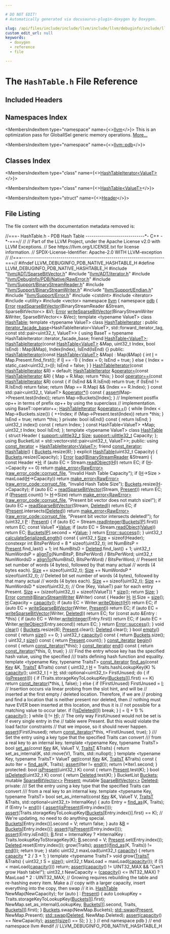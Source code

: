 ```yaml
---

# DO NOT EDIT!
# Automatically generated via docusaurus-plugin-doxygen by Doxygen.

slug: /api/files/include/include/llvm/include/llvm/debuginfo/include/llvm/debuginfo/pdb/include/llvm/debuginfo/pdb/native/hashtable-h
custom_edit_url: null
keywords:
  - doxygen
  - reference
  - file

---
```





# The `HashTable.h` File Reference

<DoxygenPage pluginConfig={pluginConfig}>



## Included Headers

<IncludesList>
<IncludesListItem
  filePath="llvm/ADT/SparseBitVector.h"
  permalink="/docs/api/files/include/include/llvm/include/llvm/adt/sparsebitvector-h"
  isLocal="true" />
<IncludesListItem
  filePath="llvm/ADT/iterator.h"
  permalink="/docs/api/files/include/include/llvm/include/llvm/adt/iterator-h"
  isLocal="true" />
<IncludesListItem
  filePath="llvm/DebugInfo/PDB/Native/RawError.h"
  permalink="/docs/api/files/include/include/llvm/include/llvm/debuginfo/include/llvm/debuginfo/pdb/include/llvm/debuginfo/pdb/native/rawerror-h"
  isLocal="true" />
<IncludesListItem
  filePath="llvm/Support/BinaryStreamReader.h"
  permalink="/docs/api/files/include/include/llvm/include/llvm/support/binarystreamreader-h"
  isLocal="true" />
<IncludesListItem
  filePath="llvm/Support/BinaryStreamWriter.h"
  permalink="/docs/api/files/include/include/llvm/include/llvm/support/binarystreamwriter-h"
  isLocal="true" />
<IncludesListItem
  filePath="llvm/Support/Endian.h"
  permalink="/docs/api/files/include/include/llvm/include/llvm/support/endian-h"
  isLocal="true" />
<IncludesListItem
  filePath="llvm/Support/Error.h"
  permalink="/docs/api/files/include/include/llvm/include/llvm/support/error-h"
  isLocal="true" />
<IncludesListItem
  filePath="cstdint"
  permalink=""
  isLocal="false" />
<IncludesListItem
  filePath="iterator"
  permalink=""
  isLocal="false" />
<IncludesListItem
  filePath="utility"
  permalink=""
  isLocal="false" />
<IncludesListItem
  filePath="vector"
  permalink=""
  isLocal="false" />
</IncludesList>

## Namespaces Index

<MembersIndex>

<MembersIndexItem
  type="namespace"
  name={<><a href="/docs/api/namespaces/llvm">llvm</a></>}>
This is an optimization pass for GlobalISel generic memory operations. <a href="/docs/api/namespaces/llvm/#details">More...</a>
</MembersIndexItem>

<MembersIndexItem
  type="namespace"
  name={<><a href="/docs/api/namespaces/llvm/pdb">llvm::pdb</a></>}>
</MembersIndexItem>

</MembersIndex>

## Classes Index

<MembersIndex>

<MembersIndexItem
  type="class"
  name={<><a href="/docs/api/classes/llvm/pdb/hashtableiterator">HashTableIterator&lt;ValueT&gt;</a></>}>
</MembersIndexItem>

<MembersIndexItem
  type="class"
  name={<><a href="/docs/api/classes/llvm/pdb/hashtable">HashTable&lt;ValueT&gt;</a></>}>
</MembersIndexItem>

<MembersIndexItem
  type="struct"
  name={<><a href="/docs/api/structs/llvm/pdb/hashtable/header">Header</a></>}>
</MembersIndexItem>

</MembersIndex>


## File Listing

The file content with the documentation metadata removed is:

<ProgramListing>

<Link id="l00001" /><CodeLine lineNumber="1"><span class="doxyHighlightComment">//===- HashTable.h - PDB Hash Table -----------------------------&#42;- C++ -&#42;-===//</span></CodeLine>
<Link id="l00002" /><CodeLine lineNumber="2"><span class="doxyHighlightComment">//</span></CodeLine>
<Link id="l00003" /><CodeLine lineNumber="3"><span class="doxyHighlightComment">// Part of the LLVM Project, under the Apache License v2.0 with LLVM Exceptions.</span></CodeLine>
<Link id="l00004" /><CodeLine lineNumber="4"><span class="doxyHighlightComment">// See https://llvm.org/LICENSE.txt for license information.</span></CodeLine>
<Link id="l00005" /><CodeLine lineNumber="5"><span class="doxyHighlightComment">// SPDX-License-Identifier: Apache-2.0 WITH LLVM-exception</span></CodeLine>
<Link id="l00006" /><CodeLine lineNumber="6"><span class="doxyHighlightComment">//</span></CodeLine>
<Link id="l00007" /><CodeLine lineNumber="7"><span class="doxyHighlightComment">//===----------------------------------------------------------------------===//</span></CodeLine>
<Link id="l00008" /><CodeLine lineNumber="8"></CodeLine>
<Link id="l00009" /><CodeLine lineNumber="9"><span class="doxyHighlightPreprocessor">#ifndef LLVM&#95;DEBUGINFO&#95;PDB&#95;NATIVE&#95;HASHTABLE&#95;H</span></CodeLine>
<Link id="l00010" /><CodeLine lineNumber="10"><span class="doxyHighlightPreprocessor">#define LLVM&#95;DEBUGINFO&#95;PDB&#95;NATIVE&#95;HASHTABLE&#95;H</span></CodeLine>
<Link id="l00011" /><CodeLine lineNumber="11"></CodeLine>
<Link id="l00012" /><CodeLine lineNumber="12"><span class="doxyHighlightPreprocessor">#include &quot;<a href="/docs/api/files/include/include/llvm/include/llvm/adt/sparsebitvector-h">llvm/ADT/SparseBitVector.h</a>&quot;</span></CodeLine>
<Link id="l00013" /><CodeLine lineNumber="13"><span class="doxyHighlightPreprocessor">#include &quot;<a href="/docs/api/files/include/include/llvm/include/llvm/adt/iterator-h">llvm/ADT/iterator.h</a>&quot;</span></CodeLine>
<Link id="l00014" /><CodeLine lineNumber="14"><span class="doxyHighlightPreprocessor">#include &quot;<a href="/docs/api/files/include/include/llvm/include/llvm/debuginfo/include/llvm/debuginfo/pdb/include/llvm/debuginfo/pdb/native/rawerror-h">llvm/DebugInfo/PDB/Native/RawError.h</a>&quot;</span></CodeLine>
<Link id="l00015" /><CodeLine lineNumber="15"><span class="doxyHighlightPreprocessor">#include &quot;<a href="/docs/api/files/include/include/llvm/include/llvm/support/binarystreamreader-h">llvm/Support/BinaryStreamReader.h</a>&quot;</span></CodeLine>
<Link id="l00016" /><CodeLine lineNumber="16"><span class="doxyHighlightPreprocessor">#include &quot;<a href="/docs/api/files/include/include/llvm/include/llvm/support/binarystreamwriter-h">llvm/Support/BinaryStreamWriter.h</a>&quot;</span></CodeLine>
<Link id="l00017" /><CodeLine lineNumber="17"><span class="doxyHighlightPreprocessor">#include &quot;<a href="/docs/api/files/include/include/llvm/include/llvm/support/endian-h">llvm/Support/Endian.h</a>&quot;</span></CodeLine>
<Link id="l00018" /><CodeLine lineNumber="18"><span class="doxyHighlightPreprocessor">#include &quot;<a href="/docs/api/files/include/include/llvm/include/llvm/support/error-h">llvm/Support/Error.h</a>&quot;</span></CodeLine>
<Link id="l00019" /><CodeLine lineNumber="19"><span class="doxyHighlightPreprocessor">#include &lt;cstdint&gt;</span></CodeLine>
<Link id="l00020" /><CodeLine lineNumber="20"><span class="doxyHighlightPreprocessor">#include &lt;iterator&gt;</span></CodeLine>
<Link id="l00021" /><CodeLine lineNumber="21"><span class="doxyHighlightPreprocessor">#include &lt;utility&gt;</span></CodeLine>
<Link id="l00022" /><CodeLine lineNumber="22"><span class="doxyHighlightPreprocessor">#include &lt;vector&gt;</span></CodeLine>
<Link id="l00023" /><CodeLine lineNumber="23"></CodeLine>
<Link id="l00024" /><CodeLine lineNumber="24"><span class="doxyHighlightKeyword">namespace </span><span class="doxyHighlight"><a href="/docs/api/namespaces/llvm">llvm</a> &#123;</span></CodeLine>
<Link id="l00025" /><CodeLine lineNumber="25"></CodeLine>
<Link id="l00026" /><CodeLine lineNumber="26"><span class="doxyHighlightKeyword">namespace </span><span class="doxyHighlight"><a href="/docs/api/namespaces/llvm/pdb">pdb</a> &#123;</span></CodeLine>
<Link id="l00027" /><CodeLine lineNumber="27"></CodeLine>
<Link id="l00028" /><CodeLine lineNumber="28"><span class="doxyHighlight"><a href="/docs/api/namespaces/llvm/#ac226f3d2b9ca090171a8e0a8cb92c343a902b0d55fddef6f8d651fe1035b7d4bd">Error</a> <a href="/docs/api/namespaces/llvm/pdb/#abb261b1e80159e16ee57e79ed2d77494">readSparseBitVector</a>(BinaryStreamReader &amp;Stream, SparseBitVector&lt;&gt; &amp;V);</span></CodeLine>
<Link id="l00029" /><CodeLine lineNumber="29"><span class="doxyHighlight"><a href="/docs/api/namespaces/llvm/#ac226f3d2b9ca090171a8e0a8cb92c343a902b0d55fddef6f8d651fe1035b7d4bd">Error</a> <a href="/docs/api/namespaces/llvm/pdb/#ae05f3870c8f629c981951b96ccbee160">writeSparseBitVector</a>(BinaryStreamWriter &amp;Writer, SparseBitVector&lt;&gt; &amp;Vec);</span></CodeLine>
<Link id="l00030" /><CodeLine lineNumber="30"></CodeLine>
<Link id="l00031" /><CodeLine lineNumber="31"><span class="doxyHighlightKeyword">template</span><span class="doxyHighlight"> &lt;</span><span class="doxyHighlightKeyword">typename</span><span class="doxyHighlight"> ValueT&gt; </span><span class="doxyHighlightKeyword">class </span><span class="doxyHighlight"><a href="/docs/api/classes/llvm/pdb/hashtable">HashTable</a>;</span></CodeLine>
<Link id="l00032" /><CodeLine lineNumber="32"></CodeLine>
<Link id="l00033" /><CodeLine lineNumber="33"><span class="doxyHighlightKeyword">template</span><span class="doxyHighlight"> &lt;</span><span class="doxyHighlightKeyword">typename</span><span class="doxyHighlight"> ValueT&gt;</span></CodeLine>
<Link id="l00034" /><CodeLine lineNumber="34" lineLink="/docs/api/classes/llvm/pdb/hashtableiterator"><span class="doxyHighlightKeyword">class </span><span class="doxyHighlight"><a href="/docs/api/classes/llvm/pdb/hashtableiterator/#a8893151d8b1012d1745f7e12944848fa">HashTableIterator</a></span></CodeLine>
<Link id="l00035" /><CodeLine lineNumber="35"><span class="doxyHighlight">    : </span><span class="doxyHighlightKeyword">public</span><span class="doxyHighlight"> <a href="/docs/api/classes/llvm/iterator-facade-base">iterator&#95;facade&#95;base</a>&lt;HashTableIterator&lt;ValueT&gt;,</span></CodeLine>
<Link id="l00036" /><CodeLine lineNumber="36"><span class="doxyHighlight">                                  std::forward&#95;iterator&#95;tag,</span></CodeLine>
<Link id="l00037" /><CodeLine lineNumber="37"><span class="doxyHighlight">                                  const std::pair&lt;uint32&#95;t, ValueT&gt;&gt; &#123;</span></CodeLine>
<Link id="l00038" /><CodeLine lineNumber="38"><span class="doxyHighlight">  </span><span class="doxyHighlightKeyword">using </span><span class="doxyHighlight">BaseT = </span><span class="doxyHighlightKeyword">typename</span><span class="doxyHighlight"> HashTableIterator::iterator&#95;facade&#95;base;</span></CodeLine>
<Link id="l00039" /><CodeLine lineNumber="39"><span class="doxyHighlight">  </span><span class="doxyHighlightKeyword">friend</span><span class="doxyHighlight"> <a href="/docs/api/classes/llvm/pdb/hashtable">HashTable&lt;ValueT&gt;</a>;</span></CodeLine>
<Link id="l00040" /><CodeLine lineNumber="40"></CodeLine>
<Link id="l00041" /><CodeLine lineNumber="41"><span class="doxyHighlight">  <a href="/docs/api/classes/llvm/pdb/hashtableiterator/#a8893151d8b1012d1745f7e12944848fa">HashTableIterator</a>(</span><span class="doxyHighlightKeyword">const</span><span class="doxyHighlight"> <a href="/docs/api/classes/llvm/pdb/hashtable">HashTable&lt;ValueT&gt;</a> &amp;Map, uint32&#95;t Index,</span></CodeLine>
<Link id="l00042" /><CodeLine lineNumber="42"><span class="doxyHighlight">                    </span><span class="doxyHighlightKeywordType">bool</span><span class="doxyHighlight"> IsEnd)</span></CodeLine>
<Link id="l00043" /><CodeLine lineNumber="43"><span class="doxyHighlight">      : Map(&amp;Map), Index(Index), IsEnd(IsEnd) &#123;&#125;</span></CodeLine>
<Link id="l00044" /><CodeLine lineNumber="44"></CodeLine>
<Link id="l00045" /><CodeLine lineNumber="45"><span class="doxyHighlightKeyword">public</span><span class="doxyHighlight">:</span></CodeLine>
<Link id="l00046" /><CodeLine lineNumber="46" lineLink="/docs/api/classes/llvm/pdb/hashtableiterator/#a8893151d8b1012d1745f7e12944848fa"><span class="doxyHighlight">  <a href="/docs/api/classes/llvm/pdb/hashtableiterator/#a8893151d8b1012d1745f7e12944848fa">HashTableIterator</a>(</span><span class="doxyHighlightKeyword">const</span><span class="doxyHighlight"> <a href="/docs/api/classes/llvm/pdb/hashtable">HashTable&lt;ValueT&gt;</a> &amp;Map) : Map(&amp;Map) &#123;</span></CodeLine>
<Link id="l00047" /><CodeLine lineNumber="47"><span class="doxyHighlight">    </span><span class="doxyHighlightKeywordType">int</span><span class="doxyHighlight"> <a href="/docs/api/files/lib/lib/support/md5-cpp/#ac0eafdc9ee161b71e7af98af736952fd">I</a> = Map.Present.find&#95;first();</span></CodeLine>
<Link id="l00048" /><CodeLine lineNumber="48"><span class="doxyHighlight">    </span><span class="doxyHighlightKeywordFlow">if</span><span class="doxyHighlight"> (<a href="/docs/api/files/lib/lib/support/md5-cpp/#ac0eafdc9ee161b71e7af98af736952fd">I</a> == -1) &#123;</span></CodeLine>
<Link id="l00049" /><CodeLine lineNumber="49"><span class="doxyHighlight">      Index = 0;</span></CodeLine>
<Link id="l00050" /><CodeLine lineNumber="50"><span class="doxyHighlight">      IsEnd = </span><span class="doxyHighlightKeyword">true</span><span class="doxyHighlight">;</span></CodeLine>
<Link id="l00051" /><CodeLine lineNumber="51"><span class="doxyHighlight">    &#125; </span><span class="doxyHighlightKeywordFlow">else</span><span class="doxyHighlight"> &#123;</span></CodeLine>
<Link id="l00052" /><CodeLine lineNumber="52"><span class="doxyHighlight">      Index = </span><span class="doxyHighlightKeyword">static&#95;cast&lt;</span><span class="doxyHighlight">uint32&#95;t</span><span class="doxyHighlightKeyword">&gt;</span><span class="doxyHighlight">(<a href="/docs/api/files/lib/lib/support/md5-cpp/#ac0eafdc9ee161b71e7af98af736952fd">I</a>);</span></CodeLine>
<Link id="l00053" /><CodeLine lineNumber="53"><span class="doxyHighlight">      IsEnd = </span><span class="doxyHighlightKeyword">false</span><span class="doxyHighlight">;</span></CodeLine>
<Link id="l00054" /><CodeLine lineNumber="54"><span class="doxyHighlight">    &#125;</span></CodeLine>
<Link id="l00055" /><CodeLine lineNumber="55"><span class="doxyHighlight">  &#125;</span></CodeLine>
<Link id="l00056" /><CodeLine lineNumber="56"></CodeLine>
<Link id="l00057" /><CodeLine lineNumber="57" lineLink="/docs/api/classes/llvm/pdb/hashtableiterator/#ad174abbb113cc94b58ce2ab097feb87e"><span class="doxyHighlight">  <a href="/docs/api/classes/llvm/pdb/hashtableiterator/#ad174abbb113cc94b58ce2ab097feb87e">HashTableIterator</a>(</span><span class="doxyHighlightKeyword">const</span><span class="doxyHighlight"> <a href="/docs/api/classes/llvm/pdb/hashtableiterator/#a8893151d8b1012d1745f7e12944848fa">HashTableIterator</a> &amp;R) = </span><span class="doxyHighlightKeywordFlow">default</span><span class="doxyHighlight">;</span></CodeLine>
<Link id="l00058" /><CodeLine lineNumber="58" lineLink="/docs/api/classes/llvm/pdb/hashtableiterator/#ab10ec3bb3111ac4ae12bd9c8a856d964"><span class="doxyHighlight">  <a href="/docs/api/classes/llvm/pdb/hashtableiterator/#a8893151d8b1012d1745f7e12944848fa">HashTableIterator</a> &amp;<a href="/docs/api/classes/llvm/pdb/hashtableiterator/#ab10ec3bb3111ac4ae12bd9c8a856d964">operator=</a>(</span><span class="doxyHighlightKeyword">const</span><span class="doxyHighlight"> <a href="/docs/api/classes/llvm/pdb/hashtableiterator/#a8893151d8b1012d1745f7e12944848fa">HashTableIterator</a> &amp;R) &#123;</span></CodeLine>
<Link id="l00059" /><CodeLine lineNumber="59"><span class="doxyHighlight">    Map = R.Map;</span></CodeLine>
<Link id="l00060" /><CodeLine lineNumber="60"><span class="doxyHighlight">    </span><span class="doxyHighlightKeywordFlow">return</span><span class="doxyHighlight"> &#42;</span><span class="doxyHighlightKeyword">this</span><span class="doxyHighlight">;</span></CodeLine>
<Link id="l00061" /><CodeLine lineNumber="61"><span class="doxyHighlight">  &#125;</span></CodeLine>
<Link id="l00062" /><CodeLine lineNumber="62" lineLink="/docs/api/classes/llvm/pdb/hashtableiterator/#a1e990526337f438eb04cb427342569f2"><span class="doxyHighlight">  </span><span class="doxyHighlightKeywordType">bool</span><span class="doxyHighlight"> <a href="/docs/api/classes/llvm/pdb/hashtableiterator/#a1e990526337f438eb04cb427342569f2">operator==</a>(</span><span class="doxyHighlightKeyword">const</span><span class="doxyHighlight"> <a href="/docs/api/classes/llvm/pdb/hashtableiterator/#a8893151d8b1012d1745f7e12944848fa">HashTableIterator</a> &amp;R)</span><span class="doxyHighlightKeyword"> const </span><span class="doxyHighlight">&#123;</span></CodeLine>
<Link id="l00063" /><CodeLine lineNumber="63"><span class="doxyHighlight">    </span><span class="doxyHighlightKeywordFlow">if</span><span class="doxyHighlight"> (IsEnd &amp;&amp; R.IsEnd)</span></CodeLine>
<Link id="l00064" /><CodeLine lineNumber="64"><span class="doxyHighlight">      </span><span class="doxyHighlightKeywordFlow">return</span><span class="doxyHighlight"> </span><span class="doxyHighlightKeyword">true</span><span class="doxyHighlight">;</span></CodeLine>
<Link id="l00065" /><CodeLine lineNumber="65"><span class="doxyHighlight">    </span><span class="doxyHighlightKeywordFlow">if</span><span class="doxyHighlight"> (IsEnd != R.IsEnd)</span></CodeLine>
<Link id="l00066" /><CodeLine lineNumber="66"><span class="doxyHighlight">      </span><span class="doxyHighlightKeywordFlow">return</span><span class="doxyHighlight"> </span><span class="doxyHighlightKeyword">false</span><span class="doxyHighlight">;</span></CodeLine>
<Link id="l00067" /><CodeLine lineNumber="67"></CodeLine>
<Link id="l00068" /><CodeLine lineNumber="68"><span class="doxyHighlight">    </span><span class="doxyHighlightKeywordFlow">return</span><span class="doxyHighlight"> (Map == R.Map) &amp;&amp; (Index == R.Index);</span></CodeLine>
<Link id="l00069" /><CodeLine lineNumber="69"><span class="doxyHighlight">  &#125;</span></CodeLine>
<Link id="l00070" /><CodeLine lineNumber="70" lineLink="/docs/api/classes/llvm/pdb/hashtableiterator/#a8e2531029cc9ade122f6d32616621a9a"><span class="doxyHighlight">  </span><span class="doxyHighlightKeyword">const</span><span class="doxyHighlight"> std::pair&lt;uint32&#95;t, ValueT&gt; &amp;<a href="/docs/api/classes/llvm/pdb/hashtableiterator/#a8e2531029cc9ade122f6d32616621a9a">operator&#42;</a>()</span><span class="doxyHighlightKeyword"> const </span><span class="doxyHighlight">&#123;</span></CodeLine>
<Link id="l00071" /><CodeLine lineNumber="71"><span class="doxyHighlight">    <a href="/docs/api/files/lib/lib/target/lib/target/amdgpu/silowercontrolflow-cpp/#a4868c5d81c5ccc98c47aeab6244346a0">assert</a>(Map-&gt;Present.test(Index));</span></CodeLine>
<Link id="l00072" /><CodeLine lineNumber="72"><span class="doxyHighlight">    </span><span class="doxyHighlightKeywordFlow">return</span><span class="doxyHighlight"> Map-&gt;Buckets&#91;Index&#93;;</span></CodeLine>
<Link id="l00073" /><CodeLine lineNumber="73"><span class="doxyHighlight">  &#125;</span></CodeLine>
<Link id="l00074" /><CodeLine lineNumber="74"></CodeLine>
<Link id="l00075" /><CodeLine lineNumber="75"><span class="doxyHighlight">  </span><span class="doxyHighlightComment">// Implement postfix op++ in terms of prefix op++ by using the superclass</span></CodeLine>
<Link id="l00076" /><CodeLine lineNumber="76"><span class="doxyHighlight">  </span><span class="doxyHighlightComment">// implementation.</span></CodeLine>
<Link id="l00077" /><CodeLine lineNumber="77"><span class="doxyHighlight">  </span><span class="doxyHighlightKeyword">using </span><span class="doxyHighlight">BaseT::operator++;</span></CodeLine>
<Link id="l00078" /><CodeLine lineNumber="78" lineLink="/docs/api/classes/llvm/pdb/hashtableiterator/#a149a2bb33ccefa51070fdfa37df3b614"><span class="doxyHighlight">  <a href="/docs/api/classes/llvm/pdb/hashtableiterator/#a8893151d8b1012d1745f7e12944848fa">HashTableIterator</a> &amp;<a href="/docs/api/classes/llvm/pdb/hashtableiterator/#a149a2bb33ccefa51070fdfa37df3b614">operator++</a>() &#123;</span></CodeLine>
<Link id="l00079" /><CodeLine lineNumber="79"><span class="doxyHighlight">    </span><span class="doxyHighlightKeywordFlow">while</span><span class="doxyHighlight"> (Index &lt; Map-&gt;Buckets.size()) &#123;</span></CodeLine>
<Link id="l00080" /><CodeLine lineNumber="80"><span class="doxyHighlight">      ++Index;</span></CodeLine>
<Link id="l00081" /><CodeLine lineNumber="81"><span class="doxyHighlight">      </span><span class="doxyHighlightKeywordFlow">if</span><span class="doxyHighlight"> (Map-&gt;Present.test(Index))</span></CodeLine>
<Link id="l00082" /><CodeLine lineNumber="82"><span class="doxyHighlight">        </span><span class="doxyHighlightKeywordFlow">return</span><span class="doxyHighlight"> &#42;</span><span class="doxyHighlightKeyword">this</span><span class="doxyHighlight">;</span></CodeLine>
<Link id="l00083" /><CodeLine lineNumber="83"><span class="doxyHighlight">    &#125;</span></CodeLine>
<Link id="l00084" /><CodeLine lineNumber="84"></CodeLine>
<Link id="l00085" /><CodeLine lineNumber="85"><span class="doxyHighlight">    IsEnd = </span><span class="doxyHighlightKeyword">true</span><span class="doxyHighlight">;</span></CodeLine>
<Link id="l00086" /><CodeLine lineNumber="86"><span class="doxyHighlight">    </span><span class="doxyHighlightKeywordFlow">return</span><span class="doxyHighlight"> &#42;</span><span class="doxyHighlightKeyword">this</span><span class="doxyHighlight">;</span></CodeLine>
<Link id="l00087" /><CodeLine lineNumber="87"><span class="doxyHighlight">  &#125;</span></CodeLine>
<Link id="l00088" /><CodeLine lineNumber="88"></CodeLine>
<Link id="l00089" /><CodeLine lineNumber="89"><span class="doxyHighlightKeyword">private</span><span class="doxyHighlight">:</span></CodeLine>
<Link id="l00090" /><CodeLine lineNumber="90"><span class="doxyHighlight">  </span><span class="doxyHighlightKeywordType">bool</span><span class="doxyHighlight"> isEnd()</span><span class="doxyHighlightKeyword"> const </span><span class="doxyHighlight">&#123; </span><span class="doxyHighlightKeywordFlow">return</span><span class="doxyHighlight"> IsEnd; &#125;</span></CodeLine>
<Link id="l00091" /><CodeLine lineNumber="91"><span class="doxyHighlight">  uint32&#95;t index()</span><span class="doxyHighlightKeyword"> const </span><span class="doxyHighlight">&#123; </span><span class="doxyHighlightKeywordFlow">return</span><span class="doxyHighlight"> Index; &#125;</span></CodeLine>
<Link id="l00092" /><CodeLine lineNumber="92"></CodeLine>
<Link id="l00093" /><CodeLine lineNumber="93"><span class="doxyHighlight">  </span><span class="doxyHighlightKeyword">const</span><span class="doxyHighlight"> HashTable&lt;ValueT&gt; &#42;Map;</span></CodeLine>
<Link id="l00094" /><CodeLine lineNumber="94"><span class="doxyHighlight">  uint32&#95;t Index;</span></CodeLine>
<Link id="l00095" /><CodeLine lineNumber="95"><span class="doxyHighlight">  </span><span class="doxyHighlightKeywordType">bool</span><span class="doxyHighlight"> IsEnd;</span></CodeLine>
<Link id="l00096" /><CodeLine lineNumber="96"><span class="doxyHighlight">&#125;;</span></CodeLine>
<Link id="l00097" /><CodeLine lineNumber="97"></CodeLine>
<Link id="l00098" /><CodeLine lineNumber="98"><span class="doxyHighlightKeyword">template</span><span class="doxyHighlight"> &lt;</span><span class="doxyHighlightKeyword">typename</span><span class="doxyHighlight"> ValueT&gt;</span></CodeLine>
<Link id="l00099" /><CodeLine lineNumber="99" lineLink="/docs/api/classes/llvm/pdb/hashtable"><span class="doxyHighlightKeyword">class </span><span class="doxyHighlight"><a href="/docs/api/classes/llvm/pdb/hashtable/#a7a0924a9371fe9aae70f23821fd040b9">HashTable</a> &#123;</span></CodeLine>
<Link id="l00100" /><CodeLine lineNumber="100"><span class="doxyHighlight">  </span><span class="doxyHighlightKeyword">struct </span><span class="doxyHighlight">Header &#123;</span></CodeLine>
<Link id="l00101" /><CodeLine lineNumber="101"><span class="doxyHighlight">    <a href="/docs/api/namespaces/llvm/support/#a206b37274fa3e908017da357d12724d1">support::ulittle32&#95;t</a> <a href="/docs/api/files/lib/lib/analysis/inlineorder-cpp/#a7ee6f0cb51c3b9056199e9a0001fe8c3a6f6cb72d544962fa333e2e34ce64f719">Size</a>;</span></CodeLine>
<Link id="l00102" /><CodeLine lineNumber="102"><span class="doxyHighlight">    <a href="/docs/api/namespaces/llvm/support/#a206b37274fa3e908017da357d12724d1">support::ulittle32&#95;t</a> Capacity;</span></CodeLine>
<Link id="l00103" /><CodeLine lineNumber="103"><span class="doxyHighlight">  &#125;;</span></CodeLine>
<Link id="l00104" /><CodeLine lineNumber="104"></CodeLine>
<Link id="l00105" /><CodeLine lineNumber="105"><span class="doxyHighlight">  </span><span class="doxyHighlightKeyword">using </span><span class="doxyHighlight">BucketList = std::vector&lt;std::pair&lt;uint32&#95;t, ValueT&gt;&gt;;</span></CodeLine>
<Link id="l00106" /><CodeLine lineNumber="106"></CodeLine>
<Link id="l00107" /><CodeLine lineNumber="107"><span class="doxyHighlightKeyword">public</span><span class="doxyHighlight">:</span></CodeLine>
<Link id="l00108" /><CodeLine lineNumber="108" lineLink="/docs/api/classes/llvm/pdb/hashtable/#a392dbc16adc638b871a410be50dc0305"><span class="doxyHighlight">  </span><span class="doxyHighlightKeyword">using </span><span class="doxyHighlight"><a href="/docs/api/classes/llvm/pdb/hashtable/#a392dbc16adc638b871a410be50dc0305">const&#95;iterator</a> = <a href="/docs/api/classes/llvm/pdb/hashtableiterator">HashTableIterator&lt;ValueT&gt;</a>;</span></CodeLine>
<Link id="l00109" /><CodeLine lineNumber="109" lineLink="/docs/api/classes/llvm/pdb/hashtable/#a4d9e2ba93547578a59761041472cf7f3"><span class="doxyHighlight">  </span><span class="doxyHighlightKeyword">friend</span><span class="doxyHighlight"> <a href="/docs/api/classes/llvm/pdb/hashtable/#a4d9e2ba93547578a59761041472cf7f3">const&#95;iterator</a>;</span></CodeLine>
<Link id="l00110" /><CodeLine lineNumber="110"></CodeLine>
<Link id="l00111" /><CodeLine lineNumber="111" lineLink="/docs/api/classes/llvm/pdb/hashtable/#a7a0924a9371fe9aae70f23821fd040b9"><span class="doxyHighlight">  <a href="/docs/api/classes/llvm/pdb/hashtable/#a7a0924a9371fe9aae70f23821fd040b9">HashTable</a>() &#123; <a href="/docs/api/classes/llvm/pdb/hashtable/#a464b799e1798262b746964391bc9a694">Buckets</a>.resize(8); &#125;</span></CodeLine>
<Link id="l00112" /><CodeLine lineNumber="112" lineLink="/docs/api/classes/llvm/pdb/hashtable/#af0c1d7a27fa775e76b001cacc5b883d8"><span class="doxyHighlight">  </span><span class="doxyHighlightKeyword">explicit</span><span class="doxyHighlight"> <a href="/docs/api/classes/llvm/pdb/hashtable/#af0c1d7a27fa775e76b001cacc5b883d8">HashTable</a>(uint32&#95;t Capacity) &#123;</span></CodeLine>
<Link id="l00113" /><CodeLine lineNumber="113"><span class="doxyHighlight">    <a href="/docs/api/classes/llvm/pdb/hashtable/#a464b799e1798262b746964391bc9a694">Buckets</a>.resize(Capacity);</span></CodeLine>
<Link id="l00114" /><CodeLine lineNumber="114"><span class="doxyHighlight">  &#125;</span></CodeLine>
<Link id="l00115" /><CodeLine lineNumber="115"></CodeLine>
<Link id="l00116" /><CodeLine lineNumber="116" lineLink="/docs/api/classes/llvm/pdb/hashtable/#a0d7b4512480e721249639c7fa64636ce"><span class="doxyHighlight">  <a href="/docs/api/classes/llvm/error">Error</a> <a href="/docs/api/classes/llvm/pdb/hashtable/#a0d7b4512480e721249639c7fa64636ce">load</a>(<a href="/docs/api/classes/llvm/binarystreamreader">BinaryStreamReader</a> &amp;Stream) &#123;</span></CodeLine>
<Link id="l00117" /><CodeLine lineNumber="117"><span class="doxyHighlight">    </span><span class="doxyHighlightKeyword">const</span><span class="doxyHighlight"> Header &#42;<a href="/docs/api/files/lib/lib/support/md5-cpp/#ae42219072d798876e6b08e6b78614ff6">H</a>;</span></CodeLine>
<Link id="l00118" /><CodeLine lineNumber="118"><span class="doxyHighlight">    </span><span class="doxyHighlightKeywordFlow">if</span><span class="doxyHighlight"> (</span><span class="doxyHighlightKeyword">auto</span><span class="doxyHighlight"> EC = Stream.<a href="/docs/api/classes/llvm/binarystreamreader/#a07e25e055f92f545f94821c4a3cbded8">readObject</a>(<a href="/docs/api/files/lib/lib/support/md5-cpp/#ae42219072d798876e6b08e6b78614ff6">H</a>))</span></CodeLine>
<Link id="l00119" /><CodeLine lineNumber="119"><span class="doxyHighlight">      </span><span class="doxyHighlightKeywordFlow">return</span><span class="doxyHighlight"> EC;</span></CodeLine>
<Link id="l00120" /><CodeLine lineNumber="120"><span class="doxyHighlight">    </span><span class="doxyHighlightKeywordFlow">if</span><span class="doxyHighlight"> (<a href="/docs/api/files/lib/lib/support/md5-cpp/#ae42219072d798876e6b08e6b78614ff6">H</a>-&gt;Capacity == 0)</span></CodeLine>
<Link id="l00121" /><CodeLine lineNumber="121"><span class="doxyHighlight">      </span><span class="doxyHighlightKeywordFlow">return</span><span class="doxyHighlight"> <a href="/docs/api/namespaces/llvm/#a9999bd897fc8a1648bd69b36fee2d357">make&#95;error&lt;RawError&gt;</a>(<a href="/docs/api/namespaces/llvm/pdb/#a573bcbbea76b4d72b33de1e392cc14aea8c4fdeb9f0256322a364cd1347a6ffd6">raw&#95;error&#95;code::corrupt&#95;file</a>,</span></CodeLine>
<Link id="l00122" /><CodeLine lineNumber="122"><span class="doxyHighlight">                                  </span><span class="doxyHighlightStringLiteral">&quot;Invalid Hash Table Capacity&quot;</span><span class="doxyHighlight">);</span></CodeLine>
<Link id="l00123" /><CodeLine lineNumber="123"><span class="doxyHighlight">    </span><span class="doxyHighlightKeywordFlow">if</span><span class="doxyHighlight"> (<a href="/docs/api/files/lib/lib/support/md5-cpp/#ae42219072d798876e6b08e6b78614ff6">H</a>-&gt;Size &gt; maxLoad(<a href="/docs/api/files/lib/lib/support/md5-cpp/#ae42219072d798876e6b08e6b78614ff6">H</a>-&gt;Capacity))</span></CodeLine>
<Link id="l00124" /><CodeLine lineNumber="124"><span class="doxyHighlight">      </span><span class="doxyHighlightKeywordFlow">return</span><span class="doxyHighlight"> <a href="/docs/api/namespaces/llvm/#a9999bd897fc8a1648bd69b36fee2d357">make&#95;error&lt;RawError&gt;</a>(<a href="/docs/api/namespaces/llvm/pdb/#a573bcbbea76b4d72b33de1e392cc14aea8c4fdeb9f0256322a364cd1347a6ffd6">raw&#95;error&#95;code::corrupt&#95;file</a>,</span></CodeLine>
<Link id="l00125" /><CodeLine lineNumber="125"><span class="doxyHighlight">                                  </span><span class="doxyHighlightStringLiteral">&quot;Invalid Hash Table Size&quot;</span><span class="doxyHighlight">);</span></CodeLine>
<Link id="l00126" /><CodeLine lineNumber="126"></CodeLine>
<Link id="l00127" /><CodeLine lineNumber="127"><span class="doxyHighlight">    <a href="/docs/api/classes/llvm/pdb/hashtable/#a464b799e1798262b746964391bc9a694">Buckets</a>.resize(<a href="/docs/api/files/lib/lib/support/md5-cpp/#ae42219072d798876e6b08e6b78614ff6">H</a>-&gt;Capacity);</span></CodeLine>
<Link id="l00128" /><CodeLine lineNumber="128"></CodeLine>
<Link id="l00129" /><CodeLine lineNumber="129"><span class="doxyHighlight">    </span><span class="doxyHighlightKeywordFlow">if</span><span class="doxyHighlight"> (</span><span class="doxyHighlightKeyword">auto</span><span class="doxyHighlight"> EC = <a href="/docs/api/namespaces/llvm/pdb/#abb261b1e80159e16ee57e79ed2d77494">readSparseBitVector</a>(Stream, <a href="/docs/api/classes/llvm/pdb/hashtable/#ab8dde68e2499e983f64b6e48ea64e9f3">Present</a>))</span></CodeLine>
<Link id="l00130" /><CodeLine lineNumber="130"><span class="doxyHighlight">      </span><span class="doxyHighlightKeywordFlow">return</span><span class="doxyHighlight"> EC;</span></CodeLine>
<Link id="l00131" /><CodeLine lineNumber="131"><span class="doxyHighlight">    </span><span class="doxyHighlightKeywordFlow">if</span><span class="doxyHighlight"> (<a href="/docs/api/classes/llvm/pdb/hashtable/#ab8dde68e2499e983f64b6e48ea64e9f3">Present</a>.count() != <a href="/docs/api/files/lib/lib/support/md5-cpp/#ae42219072d798876e6b08e6b78614ff6">H</a>-&gt;Size)</span></CodeLine>
<Link id="l00132" /><CodeLine lineNumber="132"><span class="doxyHighlight">      </span><span class="doxyHighlightKeywordFlow">return</span><span class="doxyHighlight"> <a href="/docs/api/namespaces/llvm/#a9999bd897fc8a1648bd69b36fee2d357">make&#95;error&lt;RawError&gt;</a>(<a href="/docs/api/namespaces/llvm/pdb/#a573bcbbea76b4d72b33de1e392cc14aea8c4fdeb9f0256322a364cd1347a6ffd6">raw&#95;error&#95;code::corrupt&#95;file</a>,</span></CodeLine>
<Link id="l00133" /><CodeLine lineNumber="133"><span class="doxyHighlight">                                  </span><span class="doxyHighlightStringLiteral">&quot;Present bit vector does not match size!&quot;</span><span class="doxyHighlight">);</span></CodeLine>
<Link id="l00134" /><CodeLine lineNumber="134"></CodeLine>
<Link id="l00135" /><CodeLine lineNumber="135"><span class="doxyHighlight">    </span><span class="doxyHighlightKeywordFlow">if</span><span class="doxyHighlight"> (</span><span class="doxyHighlightKeyword">auto</span><span class="doxyHighlight"> EC = <a href="/docs/api/namespaces/llvm/pdb/#abb261b1e80159e16ee57e79ed2d77494">readSparseBitVector</a>(Stream, <a href="/docs/api/classes/llvm/pdb/hashtable/#afa514340456093cf8b780289fe7c74e6">Deleted</a>))</span></CodeLine>
<Link id="l00136" /><CodeLine lineNumber="136"><span class="doxyHighlight">      </span><span class="doxyHighlightKeywordFlow">return</span><span class="doxyHighlight"> EC;</span></CodeLine>
<Link id="l00137" /><CodeLine lineNumber="137"><span class="doxyHighlight">    </span><span class="doxyHighlightKeywordFlow">if</span><span class="doxyHighlight"> (<a href="/docs/api/classes/llvm/pdb/hashtable/#ab8dde68e2499e983f64b6e48ea64e9f3">Present</a>.intersects(<a href="/docs/api/classes/llvm/pdb/hashtable/#afa514340456093cf8b780289fe7c74e6">Deleted</a>))</span></CodeLine>
<Link id="l00138" /><CodeLine lineNumber="138"><span class="doxyHighlight">      </span><span class="doxyHighlightKeywordFlow">return</span><span class="doxyHighlight"> <a href="/docs/api/namespaces/llvm/#a9999bd897fc8a1648bd69b36fee2d357">make&#95;error&lt;RawError&gt;</a>(<a href="/docs/api/namespaces/llvm/pdb/#a573bcbbea76b4d72b33de1e392cc14aea8c4fdeb9f0256322a364cd1347a6ffd6">raw&#95;error&#95;code::corrupt&#95;file</a>,</span></CodeLine>
<Link id="l00139" /><CodeLine lineNumber="139"><span class="doxyHighlight">                                  </span><span class="doxyHighlightStringLiteral">&quot;Present bit vector intersects deleted!&quot;</span><span class="doxyHighlight">);</span></CodeLine>
<Link id="l00140" /><CodeLine lineNumber="140"></CodeLine>
<Link id="l00141" /><CodeLine lineNumber="141"><span class="doxyHighlight">    </span><span class="doxyHighlightKeywordFlow">for</span><span class="doxyHighlight"> (uint32&#95;t <a href="/docs/api/files/lib/lib/option/option-cpp/#a04665169063c8ca1f2ea96c27fc7c2b2">P</a> : <a href="/docs/api/classes/llvm/pdb/hashtable/#ab8dde68e2499e983f64b6e48ea64e9f3">Present</a>) &#123;</span></CodeLine>
<Link id="l00142" /><CodeLine lineNumber="142"><span class="doxyHighlight">      </span><span class="doxyHighlightKeywordFlow">if</span><span class="doxyHighlight"> (</span><span class="doxyHighlightKeyword">auto</span><span class="doxyHighlight"> EC = Stream.<a href="/docs/api/classes/llvm/binarystreamreader/#a6bb348b0b716cb9d060ecaef7a49dcc6">readInteger</a>(<a href="/docs/api/classes/llvm/pdb/hashtable/#a464b799e1798262b746964391bc9a694">Buckets</a>&#91;<a href="/docs/api/files/lib/lib/option/option-cpp/#a04665169063c8ca1f2ea96c27fc7c2b2">P</a>&#93;.first))</span></CodeLine>
<Link id="l00143" /><CodeLine lineNumber="143"><span class="doxyHighlight">        </span><span class="doxyHighlightKeywordFlow">return</span><span class="doxyHighlight"> EC;</span></CodeLine>
<Link id="l00144" /><CodeLine lineNumber="144"><span class="doxyHighlight">      </span><span class="doxyHighlightKeyword">const</span><span class="doxyHighlight"> ValueT &#42;<a href="/docs/api/classes/llvm/value">Value</a>;</span></CodeLine>
<Link id="l00145" /><CodeLine lineNumber="145"><span class="doxyHighlight">      </span><span class="doxyHighlightKeywordFlow">if</span><span class="doxyHighlight"> (</span><span class="doxyHighlightKeyword">auto</span><span class="doxyHighlight"> EC = Stream.<a href="/docs/api/classes/llvm/binarystreamreader/#a07e25e055f92f545f94821c4a3cbded8">readObject</a>(<a href="/docs/api/classes/llvm/value">Value</a>))</span></CodeLine>
<Link id="l00146" /><CodeLine lineNumber="146"><span class="doxyHighlight">        </span><span class="doxyHighlightKeywordFlow">return</span><span class="doxyHighlight"> EC;</span></CodeLine>
<Link id="l00147" /><CodeLine lineNumber="147"><span class="doxyHighlight">      <a href="/docs/api/classes/llvm/pdb/hashtable/#a464b799e1798262b746964391bc9a694">Buckets</a>&#91;<a href="/docs/api/files/lib/lib/option/option-cpp/#a04665169063c8ca1f2ea96c27fc7c2b2">P</a>&#93;.second = &#42;<a href="/docs/api/classes/llvm/value">Value</a>;</span></CodeLine>
<Link id="l00148" /><CodeLine lineNumber="148"><span class="doxyHighlight">    &#125;</span></CodeLine>
<Link id="l00149" /><CodeLine lineNumber="149"></CodeLine>
<Link id="l00150" /><CodeLine lineNumber="150"><span class="doxyHighlight">    </span><span class="doxyHighlightKeywordFlow">return</span><span class="doxyHighlight"> <a href="/docs/api/classes/llvm/error/#a4dfd0813c3d0e0a30439b5a3e9196b59">Error::success</a>();</span></CodeLine>
<Link id="l00151" /><CodeLine lineNumber="151"><span class="doxyHighlight">  &#125;</span></CodeLine>
<Link id="l00152" /><CodeLine lineNumber="152"></CodeLine>
<Link id="l00153" /><CodeLine lineNumber="153" lineLink="/docs/api/classes/llvm/pdb/hashtable/#ad2641279da78692f41fad96d52d3bed5"><span class="doxyHighlight">  uint32&#95;t <a href="/docs/api/classes/llvm/pdb/hashtable/#ad2641279da78692f41fad96d52d3bed5">calculateSerializedLength</a>()</span><span class="doxyHighlightKeyword"> const </span><span class="doxyHighlight">&#123;</span></CodeLine>
<Link id="l00154" /><CodeLine lineNumber="154"><span class="doxyHighlight">    uint32&#95;t <a href="/docs/api/files/lib/lib/analysis/inlineorder-cpp/#a7ee6f0cb51c3b9056199e9a0001fe8c3a6f6cb72d544962fa333e2e34ce64f719">Size</a> = </span><span class="doxyHighlightKeyword">sizeof</span><span class="doxyHighlight">(Header);</span></CodeLine>
<Link id="l00155" /><CodeLine lineNumber="155"></CodeLine>
<Link id="l00156" /><CodeLine lineNumber="156"><span class="doxyHighlight">    </span><span class="doxyHighlightKeyword">constexpr</span><span class="doxyHighlight"> </span><span class="doxyHighlightKeywordType">int</span><span class="doxyHighlight"> BitsPerWord = 8 &#42; </span><span class="doxyHighlightKeyword">sizeof</span><span class="doxyHighlight">(uint32&#95;t);</span></CodeLine>
<Link id="l00157" /><CodeLine lineNumber="157"></CodeLine>
<Link id="l00158" /><CodeLine lineNumber="158"><span class="doxyHighlight">    </span><span class="doxyHighlightKeywordType">int</span><span class="doxyHighlight"> NumBitsP = <a href="/docs/api/classes/llvm/pdb/hashtable/#ab8dde68e2499e983f64b6e48ea64e9f3">Present</a>.find&#95;last() + 1;</span></CodeLine>
<Link id="l00159" /><CodeLine lineNumber="159"><span class="doxyHighlight">    </span><span class="doxyHighlightKeywordType">int</span><span class="doxyHighlight"> NumBitsD = <a href="/docs/api/classes/llvm/pdb/hashtable/#afa514340456093cf8b780289fe7c74e6">Deleted</a>.find&#95;last() + 1;</span></CodeLine>
<Link id="l00160" /><CodeLine lineNumber="160"></CodeLine>
<Link id="l00161" /><CodeLine lineNumber="161"><span class="doxyHighlight">    uint32&#95;t NumWordsP = <a href="/docs/api/namespaces/llvm/#ab102f0f12dd38aeea5906b1d80c792ff">alignTo</a>(NumBitsP, BitsPerWord) / BitsPerWord;</span></CodeLine>
<Link id="l00162" /><CodeLine lineNumber="162"><span class="doxyHighlight">    uint32&#95;t NumWordsD = <a href="/docs/api/namespaces/llvm/#ab102f0f12dd38aeea5906b1d80c792ff">alignTo</a>(NumBitsD, BitsPerWord) / BitsPerWord;</span></CodeLine>
<Link id="l00163" /><CodeLine lineNumber="163"></CodeLine>
<Link id="l00164" /><CodeLine lineNumber="164"><span class="doxyHighlight">    </span><span class="doxyHighlightComment">// Present bit set number of words (4 bytes), followed by that many actual</span></CodeLine>
<Link id="l00165" /><CodeLine lineNumber="165"><span class="doxyHighlight">    </span><span class="doxyHighlightComment">// words (4 bytes each).</span></CodeLine>
<Link id="l00166" /><CodeLine lineNumber="166"><span class="doxyHighlight">    <a href="/docs/api/files/lib/lib/analysis/inlineorder-cpp/#a7ee6f0cb51c3b9056199e9a0001fe8c3a6f6cb72d544962fa333e2e34ce64f719">Size</a> += </span><span class="doxyHighlightKeyword">sizeof</span><span class="doxyHighlight">(uint32&#95;t);</span></CodeLine>
<Link id="l00167" /><CodeLine lineNumber="167"><span class="doxyHighlight">    <a href="/docs/api/files/lib/lib/analysis/inlineorder-cpp/#a7ee6f0cb51c3b9056199e9a0001fe8c3a6f6cb72d544962fa333e2e34ce64f719">Size</a> += NumWordsP &#42; </span><span class="doxyHighlightKeyword">sizeof</span><span class="doxyHighlight">(uint32&#95;t);</span></CodeLine>
<Link id="l00168" /><CodeLine lineNumber="168"></CodeLine>
<Link id="l00169" /><CodeLine lineNumber="169"><span class="doxyHighlight">    </span><span class="doxyHighlightComment">// Deleted bit set number of words (4 bytes), followed by that many actual</span></CodeLine>
<Link id="l00170" /><CodeLine lineNumber="170"><span class="doxyHighlight">    </span><span class="doxyHighlightComment">// words (4 bytes each).</span></CodeLine>
<Link id="l00171" /><CodeLine lineNumber="171"><span class="doxyHighlight">    <a href="/docs/api/files/lib/lib/analysis/inlineorder-cpp/#a7ee6f0cb51c3b9056199e9a0001fe8c3a6f6cb72d544962fa333e2e34ce64f719">Size</a> += </span><span class="doxyHighlightKeyword">sizeof</span><span class="doxyHighlight">(uint32&#95;t);</span></CodeLine>
<Link id="l00172" /><CodeLine lineNumber="172"><span class="doxyHighlight">    <a href="/docs/api/files/lib/lib/analysis/inlineorder-cpp/#a7ee6f0cb51c3b9056199e9a0001fe8c3a6f6cb72d544962fa333e2e34ce64f719">Size</a> += NumWordsD &#42; </span><span class="doxyHighlightKeyword">sizeof</span><span class="doxyHighlight">(uint32&#95;t);</span></CodeLine>
<Link id="l00173" /><CodeLine lineNumber="173"></CodeLine>
<Link id="l00174" /><CodeLine lineNumber="174"><span class="doxyHighlight">    </span><span class="doxyHighlightComment">// One (Key, ValueT) pair for each entry Present.</span></CodeLine>
<Link id="l00175" /><CodeLine lineNumber="175"><span class="doxyHighlight">    <a href="/docs/api/files/lib/lib/analysis/inlineorder-cpp/#a7ee6f0cb51c3b9056199e9a0001fe8c3a6f6cb72d544962fa333e2e34ce64f719">Size</a> += (</span><span class="doxyHighlightKeyword">sizeof</span><span class="doxyHighlight">(uint32&#95;t) + </span><span class="doxyHighlightKeyword">sizeof</span><span class="doxyHighlight">(ValueT)) &#42; <a href="/docs/api/classes/llvm/pdb/hashtable/#a241964f43ca3f3210706ddaf0515caf9">size</a>();</span></CodeLine>
<Link id="l00176" /><CodeLine lineNumber="176"></CodeLine>
<Link id="l00177" /><CodeLine lineNumber="177"><span class="doxyHighlight">    </span><span class="doxyHighlightKeywordFlow">return</span><span class="doxyHighlight"> <a href="/docs/api/files/lib/lib/analysis/inlineorder-cpp/#a7ee6f0cb51c3b9056199e9a0001fe8c3a6f6cb72d544962fa333e2e34ce64f719">Size</a>;</span></CodeLine>
<Link id="l00178" /><CodeLine lineNumber="178"><span class="doxyHighlight">  &#125;</span></CodeLine>
<Link id="l00179" /><CodeLine lineNumber="179"></CodeLine>
<Link id="l00180" /><CodeLine lineNumber="180" lineLink="/docs/api/classes/llvm/pdb/hashtable/#a27e264b6aad589dd9c5013ca05d2fd55"><span class="doxyHighlight">  <a href="/docs/api/classes/llvm/error">Error</a> <a href="/docs/api/classes/llvm/pdb/hashtable/#a27e264b6aad589dd9c5013ca05d2fd55">commit</a>(<a href="/docs/api/classes/llvm/binarystreamwriter">BinaryStreamWriter</a> &amp;Writer)</span><span class="doxyHighlightKeyword"> const </span><span class="doxyHighlight">&#123;</span></CodeLine>
<Link id="l00181" /><CodeLine lineNumber="181"><span class="doxyHighlight">    Header <a href="/docs/api/files/lib/lib/support/md5-cpp/#ae42219072d798876e6b08e6b78614ff6">H</a>;</span></CodeLine>
<Link id="l00182" /><CodeLine lineNumber="182"><span class="doxyHighlight">    <a href="/docs/api/files/lib/lib/support/md5-cpp/#ae42219072d798876e6b08e6b78614ff6">H</a>.Size = <a href="/docs/api/classes/llvm/pdb/hashtable/#a241964f43ca3f3210706ddaf0515caf9">size</a>();</span></CodeLine>
<Link id="l00183" /><CodeLine lineNumber="183"><span class="doxyHighlight">    <a href="/docs/api/files/lib/lib/support/md5-cpp/#ae42219072d798876e6b08e6b78614ff6">H</a>.Capacity = <a href="/docs/api/classes/llvm/pdb/hashtable/#a8533d14ac2783e4ad8164659058f8a8f">capacity</a>();</span></CodeLine>
<Link id="l00184" /><CodeLine lineNumber="184"><span class="doxyHighlight">    </span><span class="doxyHighlightKeywordFlow">if</span><span class="doxyHighlight"> (</span><span class="doxyHighlightKeyword">auto</span><span class="doxyHighlight"> EC = Writer.<a href="/docs/api/classes/llvm/binarystreamwriter/#ae73ad246f9f1adc35f0ce49fc089b52a">writeObject</a>(<a href="/docs/api/files/lib/lib/support/md5-cpp/#ae42219072d798876e6b08e6b78614ff6">H</a>))</span></CodeLine>
<Link id="l00185" /><CodeLine lineNumber="185"><span class="doxyHighlight">      </span><span class="doxyHighlightKeywordFlow">return</span><span class="doxyHighlight"> EC;</span></CodeLine>
<Link id="l00186" /><CodeLine lineNumber="186"></CodeLine>
<Link id="l00187" /><CodeLine lineNumber="187"><span class="doxyHighlight">    </span><span class="doxyHighlightKeywordFlow">if</span><span class="doxyHighlight"> (</span><span class="doxyHighlightKeyword">auto</span><span class="doxyHighlight"> EC = <a href="/docs/api/namespaces/llvm/pdb/#ae05f3870c8f629c981951b96ccbee160">writeSparseBitVector</a>(Writer, <a href="/docs/api/classes/llvm/pdb/hashtable/#ab8dde68e2499e983f64b6e48ea64e9f3">Present</a>))</span></CodeLine>
<Link id="l00188" /><CodeLine lineNumber="188"><span class="doxyHighlight">      </span><span class="doxyHighlightKeywordFlow">return</span><span class="doxyHighlight"> EC;</span></CodeLine>
<Link id="l00189" /><CodeLine lineNumber="189"></CodeLine>
<Link id="l00190" /><CodeLine lineNumber="190"><span class="doxyHighlight">    </span><span class="doxyHighlightKeywordFlow">if</span><span class="doxyHighlight"> (</span><span class="doxyHighlightKeyword">auto</span><span class="doxyHighlight"> EC = <a href="/docs/api/namespaces/llvm/pdb/#ae05f3870c8f629c981951b96ccbee160">writeSparseBitVector</a>(Writer, <a href="/docs/api/classes/llvm/pdb/hashtable/#afa514340456093cf8b780289fe7c74e6">Deleted</a>))</span></CodeLine>
<Link id="l00191" /><CodeLine lineNumber="191"><span class="doxyHighlight">      </span><span class="doxyHighlightKeywordFlow">return</span><span class="doxyHighlight"> EC;</span></CodeLine>
<Link id="l00192" /><CodeLine lineNumber="192"></CodeLine>
<Link id="l00193" /><CodeLine lineNumber="193"><span class="doxyHighlight">    </span><span class="doxyHighlightKeywordFlow">for</span><span class="doxyHighlight"> (</span><span class="doxyHighlightKeyword">const</span><span class="doxyHighlight"> </span><span class="doxyHighlightKeyword">auto</span><span class="doxyHighlight"> &amp;Entry : &#42;</span><span class="doxyHighlightKeyword">this</span><span class="doxyHighlight">) &#123;</span></CodeLine>
<Link id="l00194" /><CodeLine lineNumber="194"><span class="doxyHighlight">      </span><span class="doxyHighlightKeywordFlow">if</span><span class="doxyHighlight"> (</span><span class="doxyHighlightKeyword">auto</span><span class="doxyHighlight"> EC = Writer.<a href="/docs/api/classes/llvm/binarystreamwriter/#a344647bc1c4a4b53334296eba145d408">writeInteger</a>(Entry.first))</span></CodeLine>
<Link id="l00195" /><CodeLine lineNumber="195"><span class="doxyHighlight">        </span><span class="doxyHighlightKeywordFlow">return</span><span class="doxyHighlight"> EC;</span></CodeLine>
<Link id="l00196" /><CodeLine lineNumber="196"><span class="doxyHighlight">      </span><span class="doxyHighlightKeywordFlow">if</span><span class="doxyHighlight"> (</span><span class="doxyHighlightKeyword">auto</span><span class="doxyHighlight"> EC = Writer.<a href="/docs/api/classes/llvm/binarystreamwriter/#ae73ad246f9f1adc35f0ce49fc089b52a">writeObject</a>(Entry.second))</span></CodeLine>
<Link id="l00197" /><CodeLine lineNumber="197"><span class="doxyHighlight">        </span><span class="doxyHighlightKeywordFlow">return</span><span class="doxyHighlight"> EC;</span></CodeLine>
<Link id="l00198" /><CodeLine lineNumber="198"><span class="doxyHighlight">    &#125;</span></CodeLine>
<Link id="l00199" /><CodeLine lineNumber="199"><span class="doxyHighlight">    </span><span class="doxyHighlightKeywordFlow">return</span><span class="doxyHighlight"> <a href="/docs/api/classes/llvm/error/#a4dfd0813c3d0e0a30439b5a3e9196b59">Error::success</a>();</span></CodeLine>
<Link id="l00200" /><CodeLine lineNumber="200"><span class="doxyHighlight">  &#125;</span></CodeLine>
<Link id="l00201" /><CodeLine lineNumber="201"></CodeLine>
<Link id="l00202" /><CodeLine lineNumber="202" lineLink="/docs/api/classes/llvm/pdb/hashtable/#a9530511f62188d670afc381b8e2a1cc7"><span class="doxyHighlight">  </span><span class="doxyHighlightKeywordType">void</span><span class="doxyHighlight"> <a href="/docs/api/classes/llvm/pdb/hashtable/#a9530511f62188d670afc381b8e2a1cc7">clear</a>() &#123;</span></CodeLine>
<Link id="l00203" /><CodeLine lineNumber="203"><span class="doxyHighlight">    <a href="/docs/api/classes/llvm/pdb/hashtable/#a464b799e1798262b746964391bc9a694">Buckets</a>.resize(8);</span></CodeLine>
<Link id="l00204" /><CodeLine lineNumber="204"><span class="doxyHighlight">    <a href="/docs/api/classes/llvm/pdb/hashtable/#ab8dde68e2499e983f64b6e48ea64e9f3">Present</a>.clear();</span></CodeLine>
<Link id="l00205" /><CodeLine lineNumber="205"><span class="doxyHighlight">    <a href="/docs/api/classes/llvm/pdb/hashtable/#afa514340456093cf8b780289fe7c74e6">Deleted</a>.clear();</span></CodeLine>
<Link id="l00206" /><CodeLine lineNumber="206"><span class="doxyHighlight">  &#125;</span></CodeLine>
<Link id="l00207" /><CodeLine lineNumber="207"></CodeLine>
<Link id="l00208" /><CodeLine lineNumber="208" lineLink="/docs/api/classes/llvm/pdb/hashtable/#a8f5939ef9a01a603e6de23a9bfbd3e43"><span class="doxyHighlight">  </span><span class="doxyHighlightKeywordType">bool</span><span class="doxyHighlight"> <a href="/docs/api/classes/llvm/pdb/hashtable/#a8f5939ef9a01a603e6de23a9bfbd3e43">empty</a>()</span><span class="doxyHighlightKeyword"> const </span><span class="doxyHighlight">&#123; </span><span class="doxyHighlightKeywordFlow">return</span><span class="doxyHighlight"> <a href="/docs/api/classes/llvm/pdb/hashtable/#a241964f43ca3f3210706ddaf0515caf9">size</a>() == 0; &#125;</span></CodeLine>
<Link id="l00209" /><CodeLine lineNumber="209" lineLink="/docs/api/classes/llvm/pdb/hashtable/#a8533d14ac2783e4ad8164659058f8a8f"><span class="doxyHighlight">  uint32&#95;t <a href="/docs/api/classes/llvm/pdb/hashtable/#a8533d14ac2783e4ad8164659058f8a8f">capacity</a>()</span><span class="doxyHighlightKeyword"> const </span><span class="doxyHighlight">&#123; </span><span class="doxyHighlightKeywordFlow">return</span><span class="doxyHighlight"> <a href="/docs/api/classes/llvm/pdb/hashtable/#a464b799e1798262b746964391bc9a694">Buckets</a>.size(); &#125;</span></CodeLine>
<Link id="l00210" /><CodeLine lineNumber="210" lineLink="/docs/api/classes/llvm/pdb/hashtable/#a241964f43ca3f3210706ddaf0515caf9"><span class="doxyHighlight">  uint32&#95;t <a href="/docs/api/classes/llvm/pdb/hashtable/#a241964f43ca3f3210706ddaf0515caf9">size</a>()</span><span class="doxyHighlightKeyword"> const </span><span class="doxyHighlight">&#123; </span><span class="doxyHighlightKeywordFlow">return</span><span class="doxyHighlight"> <a href="/docs/api/classes/llvm/pdb/hashtable/#ab8dde68e2499e983f64b6e48ea64e9f3">Present</a>.count(); &#125;</span></CodeLine>
<Link id="l00211" /><CodeLine lineNumber="211"></CodeLine>
<Link id="l00212" /><CodeLine lineNumber="212" lineLink="/docs/api/classes/llvm/pdb/hashtable/#a5549724c67162c8a1e9c4179875689f8"><span class="doxyHighlight">  <a href="/docs/api/classes/llvm/pdb/hashtable/#a4d9e2ba93547578a59761041472cf7f3">const&#95;iterator</a> <a href="/docs/api/classes/llvm/pdb/hashtable/#a5549724c67162c8a1e9c4179875689f8">begin</a>()</span><span class="doxyHighlightKeyword"> const </span><span class="doxyHighlight">&#123; </span><span class="doxyHighlightKeywordFlow">return</span><span class="doxyHighlight"> <a href="/docs/api/classes/llvm/pdb/hashtable/#a392dbc16adc638b871a410be50dc0305">const&#95;iterator</a>(&#42;</span><span class="doxyHighlightKeyword">this</span><span class="doxyHighlight">); &#125;</span></CodeLine>
<Link id="l00213" /><CodeLine lineNumber="213" lineLink="/docs/api/classes/llvm/pdb/hashtable/#ac2a599c5572db3a40595ed86b211ba97"><span class="doxyHighlight">  <a href="/docs/api/classes/llvm/pdb/hashtable/#a4d9e2ba93547578a59761041472cf7f3">const&#95;iterator</a> <a href="/docs/api/classes/llvm/pdb/hashtable/#ac2a599c5572db3a40595ed86b211ba97">end</a>()</span><span class="doxyHighlightKeyword"> const </span><span class="doxyHighlight">&#123; </span><span class="doxyHighlightKeywordFlow">return</span><span class="doxyHighlight"> <a href="/docs/api/classes/llvm/pdb/hashtable/#a392dbc16adc638b871a410be50dc0305">const&#95;iterator</a>(&#42;</span><span class="doxyHighlightKeyword">this</span><span class="doxyHighlight">, 0, </span><span class="doxyHighlightKeyword">true</span><span class="doxyHighlight">); &#125;</span></CodeLine>
<Link id="l00214" /><CodeLine lineNumber="214"></CodeLine>
<Link id="l00215" /><CodeLine lineNumber="215"><span class="doxyHighlightComment">  /// Find the entry whose key has the specified hash value, using the specified</span></CodeLine>
<Link id="l00216" /><CodeLine lineNumber="216"><span class="doxyHighlightComment">  /// traits defining hash function and equality.</span></CodeLine>
<Link id="l00217" /><CodeLine lineNumber="217"><span class="doxyHighlight">  </span><span class="doxyHighlightKeyword">template</span><span class="doxyHighlight"> &lt;</span><span class="doxyHighlightKeyword">typename</span><span class="doxyHighlight"> Key, </span><span class="doxyHighlightKeyword">typename</span><span class="doxyHighlight"> TraitsT&gt;</span></CodeLine>
<Link id="l00218" /><CodeLine lineNumber="218" lineLink="/docs/api/classes/llvm/pdb/hashtable/#abcbb9cfe3d56fdde054c1f193f6eb5d0"><span class="doxyHighlight">  <a href="/docs/api/classes/llvm/pdb/hashtable/#a4d9e2ba93547578a59761041472cf7f3">const&#95;iterator</a> <a href="/docs/api/classes/llvm/pdb/hashtable/#abcbb9cfe3d56fdde054c1f193f6eb5d0">find&#95;as</a>(</span><span class="doxyHighlightKeyword">const</span><span class="doxyHighlight"> <a href="/docs/api/namespaces/llvm/#a98c6256d0644613c6b5b3e2ef06ef5ce">Key</a> &amp;K, <a href="/docs/api/classes/traitst">TraitsT</a> &amp;Traits)</span><span class="doxyHighlightKeyword"> const </span><span class="doxyHighlight">&#123;</span></CodeLine>
<Link id="l00219" /><CodeLine lineNumber="219"><span class="doxyHighlight">    uint32&#95;t <a href="/docs/api/files/lib/lib/support/md5-cpp/#ae42219072d798876e6b08e6b78614ff6">H</a> = Traits.hashLookupKey(K) % <a href="/docs/api/classes/llvm/pdb/hashtable/#a8533d14ac2783e4ad8164659058f8a8f">capacity</a>();</span></CodeLine>
<Link id="l00220" /><CodeLine lineNumber="220"><span class="doxyHighlight">    uint32&#95;t <a href="/docs/api/files/lib/lib/support/md5-cpp/#ac0eafdc9ee161b71e7af98af736952fd">I</a> = <a href="/docs/api/files/lib/lib/support/md5-cpp/#ae42219072d798876e6b08e6b78614ff6">H</a>;</span></CodeLine>
<Link id="l00221" /><CodeLine lineNumber="221"><span class="doxyHighlight">    std::optional&lt;uint32&#95;t&gt; FirstUnused;</span></CodeLine>
<Link id="l00222" /><CodeLine lineNumber="222"><span class="doxyHighlight">    </span><span class="doxyHighlightKeywordFlow">do</span><span class="doxyHighlight"> &#123;</span></CodeLine>
<Link id="l00223" /><CodeLine lineNumber="223"><span class="doxyHighlight">      </span><span class="doxyHighlightKeywordFlow">if</span><span class="doxyHighlight"> (<a href="/docs/api/classes/llvm/pdb/hashtable/#ab5d474a3181aef2296b2732887ac6d4f">isPresent</a>(<a href="/docs/api/files/lib/lib/support/md5-cpp/#ac0eafdc9ee161b71e7af98af736952fd">I</a>)) &#123;</span></CodeLine>
<Link id="l00224" /><CodeLine lineNumber="224"><span class="doxyHighlight">        </span><span class="doxyHighlightKeywordFlow">if</span><span class="doxyHighlight"> (Traits.storageKeyToLookupKey(<a href="/docs/api/classes/llvm/pdb/hashtable/#a464b799e1798262b746964391bc9a694">Buckets</a>&#91;<a href="/docs/api/files/lib/lib/support/md5-cpp/#ac0eafdc9ee161b71e7af98af736952fd">I</a>&#93;.first) == K)</span></CodeLine>
<Link id="l00225" /><CodeLine lineNumber="225"><span class="doxyHighlight">          </span><span class="doxyHighlightKeywordFlow">return</span><span class="doxyHighlight"> <a href="/docs/api/classes/llvm/pdb/hashtable/#a392dbc16adc638b871a410be50dc0305">const&#95;iterator</a>(&#42;</span><span class="doxyHighlightKeyword">this</span><span class="doxyHighlight">, <a href="/docs/api/files/lib/lib/support/md5-cpp/#ac0eafdc9ee161b71e7af98af736952fd">I</a>, </span><span class="doxyHighlightKeyword">false</span><span class="doxyHighlight">);</span></CodeLine>
<Link id="l00226" /><CodeLine lineNumber="226"><span class="doxyHighlight">      &#125; </span><span class="doxyHighlightKeywordFlow">else</span><span class="doxyHighlight"> &#123;</span></CodeLine>
<Link id="l00227" /><CodeLine lineNumber="227"><span class="doxyHighlight">        </span><span class="doxyHighlightKeywordFlow">if</span><span class="doxyHighlight"> (!FirstUnused)</span></CodeLine>
<Link id="l00228" /><CodeLine lineNumber="228"><span class="doxyHighlight">          FirstUnused = <a href="/docs/api/files/lib/lib/support/md5-cpp/#ac0eafdc9ee161b71e7af98af736952fd">I</a>;</span></CodeLine>
<Link id="l00229" /><CodeLine lineNumber="229"><span class="doxyHighlight">        </span><span class="doxyHighlightComment">// Insertion occurs via linear probing from the slot hint, and will be</span></CodeLine>
<Link id="l00230" /><CodeLine lineNumber="230"><span class="doxyHighlight">        </span><span class="doxyHighlightComment">// inserted at the first empty / deleted location.  Therefore, if we are</span></CodeLine>
<Link id="l00231" /><CodeLine lineNumber="231"><span class="doxyHighlight">        </span><span class="doxyHighlightComment">// probing and find a location that is neither present nor deleted, then</span></CodeLine>
<Link id="l00232" /><CodeLine lineNumber="232"><span class="doxyHighlight">        </span><span class="doxyHighlightComment">// nothing must have EVER been inserted at this location, and thus it is</span></CodeLine>
<Link id="l00233" /><CodeLine lineNumber="233"><span class="doxyHighlight">        </span><span class="doxyHighlightComment">// not possible for a matching value to occur later.</span></CodeLine>
<Link id="l00234" /><CodeLine lineNumber="234"><span class="doxyHighlight">        </span><span class="doxyHighlightKeywordFlow">if</span><span class="doxyHighlight"> (!<a href="/docs/api/classes/llvm/pdb/hashtable/#a0eca6606668a0d169c762e3e78556743">isDeleted</a>(<a href="/docs/api/files/lib/lib/support/md5-cpp/#ac0eafdc9ee161b71e7af98af736952fd">I</a>))</span></CodeLine>
<Link id="l00235" /><CodeLine lineNumber="235"><span class="doxyHighlight">          </span><span class="doxyHighlightKeywordFlow">break</span><span class="doxyHighlight">;</span></CodeLine>
<Link id="l00236" /><CodeLine lineNumber="236"><span class="doxyHighlight">      &#125;</span></CodeLine>
<Link id="l00237" /><CodeLine lineNumber="237"><span class="doxyHighlight">      <a href="/docs/api/files/lib/lib/support/md5-cpp/#ac0eafdc9ee161b71e7af98af736952fd">I</a> = (<a href="/docs/api/files/lib/lib/support/md5-cpp/#ac0eafdc9ee161b71e7af98af736952fd">I</a> + 1) % <a href="/docs/api/classes/llvm/pdb/hashtable/#a8533d14ac2783e4ad8164659058f8a8f">capacity</a>();</span></CodeLine>
<Link id="l00238" /><CodeLine lineNumber="238"><span class="doxyHighlight">    &#125; </span><span class="doxyHighlightKeywordFlow">while</span><span class="doxyHighlight"> (<a href="/docs/api/files/lib/lib/support/md5-cpp/#ac0eafdc9ee161b71e7af98af736952fd">I</a> != <a href="/docs/api/files/lib/lib/support/md5-cpp/#ae42219072d798876e6b08e6b78614ff6">H</a>);</span></CodeLine>
<Link id="l00239" /><CodeLine lineNumber="239"></CodeLine>
<Link id="l00240" /><CodeLine lineNumber="240"><span class="doxyHighlight">    </span><span class="doxyHighlightComment">// The only way FirstUnused would not be set is if every single entry in the</span></CodeLine>
<Link id="l00241" /><CodeLine lineNumber="241"><span class="doxyHighlight">    </span><span class="doxyHighlightComment">// table were Present.  But this would violate the load factor constraints</span></CodeLine>
<Link id="l00242" /><CodeLine lineNumber="242"><span class="doxyHighlight">    </span><span class="doxyHighlightComment">// that we impose, so it should never happen.</span></CodeLine>
<Link id="l00243" /><CodeLine lineNumber="243"><span class="doxyHighlight">    <a href="/docs/api/files/lib/lib/target/lib/target/amdgpu/silowercontrolflow-cpp/#a4868c5d81c5ccc98c47aeab6244346a0">assert</a>(FirstUnused);</span></CodeLine>
<Link id="l00244" /><CodeLine lineNumber="244"><span class="doxyHighlight">    </span><span class="doxyHighlightKeywordFlow">return</span><span class="doxyHighlight"> <a href="/docs/api/classes/llvm/pdb/hashtable/#a392dbc16adc638b871a410be50dc0305">const&#95;iterator</a>(&#42;</span><span class="doxyHighlightKeyword">this</span><span class="doxyHighlight">, &#42;FirstUnused, </span><span class="doxyHighlightKeyword">true</span><span class="doxyHighlight">);</span></CodeLine>
<Link id="l00245" /><CodeLine lineNumber="245"><span class="doxyHighlight">  &#125;</span></CodeLine>
<Link id="l00246" /><CodeLine lineNumber="246"></CodeLine>
<Link id="l00247" /><CodeLine lineNumber="247"><span class="doxyHighlightComment">  /// Set the entry using a key type that the specified Traits can convert</span></CodeLine>
<Link id="l00248" /><CodeLine lineNumber="248"><span class="doxyHighlightComment">  /// from a real key to an internal key.</span></CodeLine>
<Link id="l00249" /><CodeLine lineNumber="249"><span class="doxyHighlight">  </span><span class="doxyHighlightKeyword">template</span><span class="doxyHighlight"> &lt;</span><span class="doxyHighlightKeyword">typename</span><span class="doxyHighlight"> Key, </span><span class="doxyHighlightKeyword">typename</span><span class="doxyHighlight"> TraitsT&gt;</span></CodeLine>
<Link id="l00250" /><CodeLine lineNumber="250" lineLink="/docs/api/classes/llvm/pdb/hashtable/#a10623566dea3a29363713d0f716b9a92"><span class="doxyHighlight">  </span><span class="doxyHighlightKeywordType">bool</span><span class="doxyHighlight"> <a href="/docs/api/classes/llvm/pdb/hashtable/#a10623566dea3a29363713d0f716b9a92">set&#95;as</a>(</span><span class="doxyHighlightKeyword">const</span><span class="doxyHighlight"> <a href="/docs/api/namespaces/llvm/#a98c6256d0644613c6b5b3e2ef06ef5ce">Key</a> &amp;K, ValueT V, <a href="/docs/api/classes/traitst">TraitsT</a> &amp;Traits) &#123;</span></CodeLine>
<Link id="l00251" /><CodeLine lineNumber="251"><span class="doxyHighlight">    </span><span class="doxyHighlightKeywordFlow">return</span><span class="doxyHighlight"> set&#95;as&#95;internal(K, std::move(V), Traits, std::nullopt);</span></CodeLine>
<Link id="l00252" /><CodeLine lineNumber="252"><span class="doxyHighlight">  &#125;</span></CodeLine>
<Link id="l00253" /><CodeLine lineNumber="253"></CodeLine>
<Link id="l00254" /><CodeLine lineNumber="254"><span class="doxyHighlight">  </span><span class="doxyHighlightKeyword">template</span><span class="doxyHighlight"> &lt;</span><span class="doxyHighlightKeyword">typename</span><span class="doxyHighlight"> Key, </span><span class="doxyHighlightKeyword">typename</span><span class="doxyHighlight"> TraitsT&gt;</span></CodeLine>
<Link id="l00255" /><CodeLine lineNumber="255" lineLink="/docs/api/classes/llvm/pdb/hashtable/#a848d3d34c80143332428819ead838984"><span class="doxyHighlight">  ValueT <a href="/docs/api/classes/llvm/pdb/hashtable/#a848d3d34c80143332428819ead838984">get</a>(</span><span class="doxyHighlightKeyword">const</span><span class="doxyHighlight"> <a href="/docs/api/namespaces/llvm/#a98c6256d0644613c6b5b3e2ef06ef5ce">Key</a> &amp;K, <a href="/docs/api/classes/traitst">TraitsT</a> &amp;Traits)</span><span class="doxyHighlightKeyword"> const </span><span class="doxyHighlight">&#123;</span></CodeLine>
<Link id="l00256" /><CodeLine lineNumber="256"><span class="doxyHighlight">    </span><span class="doxyHighlightKeyword">auto</span><span class="doxyHighlight"> Iter = <a href="/docs/api/classes/llvm/pdb/hashtable/#abcbb9cfe3d56fdde054c1f193f6eb5d0">find&#95;as</a>(K, Traits);</span></CodeLine>
<Link id="l00257" /><CodeLine lineNumber="257"><span class="doxyHighlight">    <a href="/docs/api/files/lib/lib/target/lib/target/amdgpu/silowercontrolflow-cpp/#a4868c5d81c5ccc98c47aeab6244346a0">assert</a>(Iter != <a href="/docs/api/classes/llvm/pdb/hashtable/#ac2a599c5572db3a40595ed86b211ba97">end</a>());</span></CodeLine>
<Link id="l00258" /><CodeLine lineNumber="258"><span class="doxyHighlight">    </span><span class="doxyHighlightKeywordFlow">return</span><span class="doxyHighlight"> (&#42;Iter).second;</span></CodeLine>
<Link id="l00259" /><CodeLine lineNumber="259"><span class="doxyHighlight">  &#125;</span></CodeLine>
<Link id="l00260" /><CodeLine lineNumber="260"></CodeLine>
<Link id="l00261" /><CodeLine lineNumber="261"><span class="doxyHighlightKeyword">protected</span><span class="doxyHighlight">:</span></CodeLine>
<Link id="l00262" /><CodeLine lineNumber="262" lineLink="/docs/api/classes/llvm/pdb/hashtable/#ab5d474a3181aef2296b2732887ac6d4f"><span class="doxyHighlight">  </span><span class="doxyHighlightKeywordType">bool</span><span class="doxyHighlight"> <a href="/docs/api/classes/llvm/pdb/hashtable/#ab5d474a3181aef2296b2732887ac6d4f">isPresent</a>(uint32&#95;t K)</span><span class="doxyHighlightKeyword"> const </span><span class="doxyHighlight">&#123; </span><span class="doxyHighlightKeywordFlow">return</span><span class="doxyHighlight"> <a href="/docs/api/classes/llvm/pdb/hashtable/#ab8dde68e2499e983f64b6e48ea64e9f3">Present</a>.test(K); &#125;</span></CodeLine>
<Link id="l00263" /><CodeLine lineNumber="263" lineLink="/docs/api/classes/llvm/pdb/hashtable/#a0eca6606668a0d169c762e3e78556743"><span class="doxyHighlight">  </span><span class="doxyHighlightKeywordType">bool</span><span class="doxyHighlight"> <a href="/docs/api/classes/llvm/pdb/hashtable/#a0eca6606668a0d169c762e3e78556743">isDeleted</a>(uint32&#95;t K)</span><span class="doxyHighlightKeyword"> const </span><span class="doxyHighlight">&#123; </span><span class="doxyHighlightKeywordFlow">return</span><span class="doxyHighlight"> <a href="/docs/api/classes/llvm/pdb/hashtable/#afa514340456093cf8b780289fe7c74e6">Deleted</a>.test(K); &#125;</span></CodeLine>
<Link id="l00264" /><CodeLine lineNumber="264"></CodeLine>
<Link id="l00265" /><CodeLine lineNumber="265" lineLink="/docs/api/classes/llvm/pdb/hashtable/#a464b799e1798262b746964391bc9a694"><span class="doxyHighlight">  BucketList <a href="/docs/api/classes/llvm/pdb/hashtable/#a464b799e1798262b746964391bc9a694">Buckets</a>;</span></CodeLine>
<Link id="l00266" /><CodeLine lineNumber="266" lineLink="/docs/api/classes/llvm/pdb/hashtable/#ab8dde68e2499e983f64b6e48ea64e9f3"><span class="doxyHighlight">  </span><span class="doxyHighlightKeyword">mutable</span><span class="doxyHighlight"> <a href="/docs/api/classes/llvm/sparsebitvector">SparseBitVector&lt;&gt;</a> <a href="/docs/api/classes/llvm/pdb/hashtable/#ab8dde68e2499e983f64b6e48ea64e9f3">Present</a>;</span></CodeLine>
<Link id="l00267" /><CodeLine lineNumber="267" lineLink="/docs/api/classes/llvm/pdb/hashtable/#afa514340456093cf8b780289fe7c74e6"><span class="doxyHighlight">  </span><span class="doxyHighlightKeyword">mutable</span><span class="doxyHighlight"> <a href="/docs/api/classes/llvm/sparsebitvector">SparseBitVector&lt;&gt;</a> <a href="/docs/api/classes/llvm/pdb/hashtable/#afa514340456093cf8b780289fe7c74e6">Deleted</a>;</span></CodeLine>
<Link id="l00268" /><CodeLine lineNumber="268"></CodeLine>
<Link id="l00269" /><CodeLine lineNumber="269"><span class="doxyHighlightKeyword">private</span><span class="doxyHighlight">:</span></CodeLine>
<Link id="l00270" /><CodeLine lineNumber="270"><span class="doxyHighlightComment">  /// Set the entry using a key type that the specified Traits can convert</span></CodeLine>
<Link id="l00271" /><CodeLine lineNumber="271"><span class="doxyHighlightComment">  /// from a real key to an internal key.</span></CodeLine>
<Link id="l00272" /><CodeLine lineNumber="272"><span class="doxyHighlight">  </span><span class="doxyHighlightKeyword">template</span><span class="doxyHighlight"> &lt;</span><span class="doxyHighlightKeyword">typename</span><span class="doxyHighlight"> Key, </span><span class="doxyHighlightKeyword">typename</span><span class="doxyHighlight"> TraitsT&gt;</span></CodeLine>
<Link id="l00273" /><CodeLine lineNumber="273"><span class="doxyHighlight">  </span><span class="doxyHighlightKeywordType">bool</span><span class="doxyHighlight"> set&#95;as&#95;internal(</span><span class="doxyHighlightKeyword">const</span><span class="doxyHighlight"> <a href="/docs/api/namespaces/llvm/#a98c6256d0644613c6b5b3e2ef06ef5ce">Key</a> &amp;K, ValueT V, <a href="/docs/api/classes/traitst">TraitsT</a> &amp;Traits,</span></CodeLine>
<Link id="l00274" /><CodeLine lineNumber="274"><span class="doxyHighlight">                       std::optional&lt;uint32&#95;t&gt; InternalKey) &#123;</span></CodeLine>
<Link id="l00275" /><CodeLine lineNumber="275"><span class="doxyHighlight">    </span><span class="doxyHighlightKeyword">auto</span><span class="doxyHighlight"> Entry = <a href="/docs/api/classes/llvm/pdb/hashtable/#abcbb9cfe3d56fdde054c1f193f6eb5d0">find&#95;as</a>(K, Traits);</span></CodeLine>
<Link id="l00276" /><CodeLine lineNumber="276"><span class="doxyHighlight">    </span><span class="doxyHighlightKeywordFlow">if</span><span class="doxyHighlight"> (Entry != <a href="/docs/api/classes/llvm/pdb/hashtable/#ac2a599c5572db3a40595ed86b211ba97">end</a>()) &#123;</span></CodeLine>
<Link id="l00277" /><CodeLine lineNumber="277"><span class="doxyHighlight">      <a href="/docs/api/files/lib/lib/target/lib/target/amdgpu/silowercontrolflow-cpp/#a4868c5d81c5ccc98c47aeab6244346a0">assert</a>(<a href="/docs/api/classes/llvm/pdb/hashtable/#ab5d474a3181aef2296b2732887ac6d4f">isPresent</a>(Entry.index()));</span></CodeLine>
<Link id="l00278" /><CodeLine lineNumber="278"><span class="doxyHighlight">      <a href="/docs/api/files/lib/lib/target/lib/target/amdgpu/silowercontrolflow-cpp/#a4868c5d81c5ccc98c47aeab6244346a0">assert</a>(Traits.storageKeyToLookupKey(<a href="/docs/api/classes/llvm/pdb/hashtable/#a464b799e1798262b746964391bc9a694">Buckets</a>&#91;Entry.index()&#93;.first) == K);</span></CodeLine>
<Link id="l00279" /><CodeLine lineNumber="279"><span class="doxyHighlight">      </span><span class="doxyHighlightComment">// We&#39;re updating, no need to do anything special.</span></CodeLine>
<Link id="l00280" /><CodeLine lineNumber="280"><span class="doxyHighlight">      <a href="/docs/api/classes/llvm/pdb/hashtable/#a464b799e1798262b746964391bc9a694">Buckets</a>&#91;Entry.index()&#93;.second = V;</span></CodeLine>
<Link id="l00281" /><CodeLine lineNumber="281"><span class="doxyHighlight">      </span><span class="doxyHighlightKeywordFlow">return</span><span class="doxyHighlight"> </span><span class="doxyHighlightKeyword">false</span><span class="doxyHighlight">;</span></CodeLine>
<Link id="l00282" /><CodeLine lineNumber="282"><span class="doxyHighlight">    &#125;</span></CodeLine>
<Link id="l00283" /><CodeLine lineNumber="283"></CodeLine>
<Link id="l00284" /><CodeLine lineNumber="284"><span class="doxyHighlight">    </span><span class="doxyHighlightKeyword">auto</span><span class="doxyHighlight"> &amp;<a href="/docs/api/files/lib/lib/ir/builtingcs-cpp/#ae76959fe811ba090de4cba69ac00f1da">B</a> = <a href="/docs/api/classes/llvm/pdb/hashtable/#a464b799e1798262b746964391bc9a694">Buckets</a>&#91;Entry.index()&#93;;</span></CodeLine>
<Link id="l00285" /><CodeLine lineNumber="285"><span class="doxyHighlight">    <a href="/docs/api/files/lib/lib/target/lib/target/amdgpu/silowercontrolflow-cpp/#a4868c5d81c5ccc98c47aeab6244346a0">assert</a>(!<a href="/docs/api/classes/llvm/pdb/hashtable/#ab5d474a3181aef2296b2732887ac6d4f">isPresent</a>(Entry.index()));</span></CodeLine>
<Link id="l00286" /><CodeLine lineNumber="286"><span class="doxyHighlight">    <a href="/docs/api/files/lib/lib/target/lib/target/amdgpu/silowercontrolflow-cpp/#a4868c5d81c5ccc98c47aeab6244346a0">assert</a>(Entry.isEnd());</span></CodeLine>
<Link id="l00287" /><CodeLine lineNumber="287"><span class="doxyHighlight">    <a href="/docs/api/files/lib/lib/ir/builtingcs-cpp/#ae76959fe811ba090de4cba69ac00f1da">B</a>.first = InternalKey ? &#42;InternalKey : Traits.lookupKeyToStorageKey(K);</span></CodeLine>
<Link id="l00288" /><CodeLine lineNumber="288"><span class="doxyHighlight">    <a href="/docs/api/files/lib/lib/ir/builtingcs-cpp/#ae76959fe811ba090de4cba69ac00f1da">B</a>.second = V;</span></CodeLine>
<Link id="l00289" /><CodeLine lineNumber="289"><span class="doxyHighlight">    <a href="/docs/api/classes/llvm/pdb/hashtable/#ab8dde68e2499e983f64b6e48ea64e9f3">Present</a>.set(Entry.index());</span></CodeLine>
<Link id="l00290" /><CodeLine lineNumber="290"><span class="doxyHighlight">    <a href="/docs/api/classes/llvm/pdb/hashtable/#afa514340456093cf8b780289fe7c74e6">Deleted</a>.reset(Entry.index());</span></CodeLine>
<Link id="l00291" /><CodeLine lineNumber="291"></CodeLine>
<Link id="l00292" /><CodeLine lineNumber="292"><span class="doxyHighlight">    grow(Traits);</span></CodeLine>
<Link id="l00293" /><CodeLine lineNumber="293"></CodeLine>
<Link id="l00294" /><CodeLine lineNumber="294"><span class="doxyHighlight">    <a href="/docs/api/files/lib/lib/target/lib/target/amdgpu/silowercontrolflow-cpp/#a4868c5d81c5ccc98c47aeab6244346a0">assert</a>((<a href="/docs/api/classes/llvm/pdb/hashtable/#abcbb9cfe3d56fdde054c1f193f6eb5d0">find&#95;as</a>(K, Traits)) != <a href="/docs/api/classes/llvm/pdb/hashtable/#ac2a599c5572db3a40595ed86b211ba97">end</a>());</span></CodeLine>
<Link id="l00295" /><CodeLine lineNumber="295"><span class="doxyHighlight">    </span><span class="doxyHighlightKeywordFlow">return</span><span class="doxyHighlight"> </span><span class="doxyHighlightKeyword">true</span><span class="doxyHighlight">;</span></CodeLine>
<Link id="l00296" /><CodeLine lineNumber="296"><span class="doxyHighlight">  &#125;</span></CodeLine>
<Link id="l00297" /><CodeLine lineNumber="297"></CodeLine>
<Link id="l00298" /><CodeLine lineNumber="298"><span class="doxyHighlight">  </span><span class="doxyHighlightKeyword">static</span><span class="doxyHighlight"> uint32&#95;t maxLoad(uint32&#95;t <a href="/docs/api/classes/llvm/pdb/hashtable/#a8533d14ac2783e4ad8164659058f8a8f">capacity</a>) &#123; </span><span class="doxyHighlightKeywordFlow">return</span><span class="doxyHighlight"> <a href="/docs/api/classes/llvm/pdb/hashtable/#a8533d14ac2783e4ad8164659058f8a8f">capacity</a> &#42; 2 / 3 + 1; &#125;</span></CodeLine>
<Link id="l00299" /><CodeLine lineNumber="299"></CodeLine>
<Link id="l00300" /><CodeLine lineNumber="300"><span class="doxyHighlight">  </span><span class="doxyHighlightKeyword">template</span><span class="doxyHighlight"> &lt;</span><span class="doxyHighlightKeyword">typename</span><span class="doxyHighlight"> TraitsT&gt;</span></CodeLine>
<Link id="l00301" /><CodeLine lineNumber="301"><span class="doxyHighlight">  </span><span class="doxyHighlightKeywordType">void</span><span class="doxyHighlight"> grow(<a href="/docs/api/classes/traitst">TraitsT</a> &amp;Traits) &#123;</span></CodeLine>
<Link id="l00302" /><CodeLine lineNumber="302"><span class="doxyHighlight">    uint32&#95;t S = <a href="/docs/api/classes/llvm/pdb/hashtable/#a241964f43ca3f3210706ddaf0515caf9">size</a>();</span></CodeLine>
<Link id="l00303" /><CodeLine lineNumber="303"><span class="doxyHighlight">    uint32&#95;t MaxLoad = maxLoad(<a href="/docs/api/classes/llvm/pdb/hashtable/#a8533d14ac2783e4ad8164659058f8a8f">capacity</a>());</span></CodeLine>
<Link id="l00304" /><CodeLine lineNumber="304"><span class="doxyHighlight">    </span><span class="doxyHighlightKeywordFlow">if</span><span class="doxyHighlight"> (S &lt; maxLoad(<a href="/docs/api/classes/llvm/pdb/hashtable/#a8533d14ac2783e4ad8164659058f8a8f">capacity</a>()))</span></CodeLine>
<Link id="l00305" /><CodeLine lineNumber="305"><span class="doxyHighlight">      </span><span class="doxyHighlightKeywordFlow">return</span><span class="doxyHighlight">;</span></CodeLine>
<Link id="l00306" /><CodeLine lineNumber="306"><span class="doxyHighlight">    <a href="/docs/api/files/lib/lib/target/lib/target/amdgpu/silowercontrolflow-cpp/#a4868c5d81c5ccc98c47aeab6244346a0">assert</a>(<a href="/docs/api/classes/llvm/pdb/hashtable/#a8533d14ac2783e4ad8164659058f8a8f">capacity</a>() != UINT32&#95;MAX &amp;&amp; </span><span class="doxyHighlightStringLiteral">&quot;Can&#39;t grow Hash table!&quot;</span><span class="doxyHighlight">);</span></CodeLine>
<Link id="l00307" /><CodeLine lineNumber="307"></CodeLine>
<Link id="l00308" /><CodeLine lineNumber="308"><span class="doxyHighlight">    uint32&#95;t NewCapacity = (<a href="/docs/api/classes/llvm/pdb/hashtable/#a8533d14ac2783e4ad8164659058f8a8f">capacity</a>() &lt;= INT32&#95;MAX) ? MaxLoad &#42; 2 : UINT32&#95;MAX;</span></CodeLine>
<Link id="l00309" /><CodeLine lineNumber="309"></CodeLine>
<Link id="l00310" /><CodeLine lineNumber="310"><span class="doxyHighlight">    </span><span class="doxyHighlightComment">// Growing requires rebuilding the table and re-hashing every item.  Make a</span></CodeLine>
<Link id="l00311" /><CodeLine lineNumber="311"><span class="doxyHighlight">    </span><span class="doxyHighlightComment">// copy with a larger capacity, insert everything into the copy, then swap</span></CodeLine>
<Link id="l00312" /><CodeLine lineNumber="312"><span class="doxyHighlight">    </span><span class="doxyHighlightComment">// it in.</span></CodeLine>
<Link id="l00313" /><CodeLine lineNumber="313"><span class="doxyHighlight">    <a href="/docs/api/classes/llvm/pdb/hashtable/#a7a0924a9371fe9aae70f23821fd040b9">HashTable</a> NewMap(NewCapacity);</span></CodeLine>
<Link id="l00314" /><CodeLine lineNumber="314"><span class="doxyHighlight">    </span><span class="doxyHighlightKeywordFlow">for</span><span class="doxyHighlight"> (</span><span class="doxyHighlightKeyword">auto</span><span class="doxyHighlight"> <a href="/docs/api/files/lib/lib/support/md5-cpp/#ac0eafdc9ee161b71e7af98af736952fd">I</a> : <a href="/docs/api/classes/llvm/pdb/hashtable/#ab8dde68e2499e983f64b6e48ea64e9f3">Present</a>) &#123;</span></CodeLine>
<Link id="l00315" /><CodeLine lineNumber="315"><span class="doxyHighlight">      </span><span class="doxyHighlightKeyword">auto</span><span class="doxyHighlight"> LookupKey = Traits.storageKeyToLookupKey(<a href="/docs/api/classes/llvm/pdb/hashtable/#a464b799e1798262b746964391bc9a694">Buckets</a>&#91;<a href="/docs/api/files/lib/lib/support/md5-cpp/#ac0eafdc9ee161b71e7af98af736952fd">I</a>&#93;.first);</span></CodeLine>
<Link id="l00316" /><CodeLine lineNumber="316"><span class="doxyHighlight">      NewMap.set&#95;as&#95;internal(LookupKey, <a href="/docs/api/classes/llvm/pdb/hashtable/#a464b799e1798262b746964391bc9a694">Buckets</a>&#91;<a href="/docs/api/files/lib/lib/support/md5-cpp/#ac0eafdc9ee161b71e7af98af736952fd">I</a>&#93;.second, Traits,</span></CodeLine>
<Link id="l00317" /><CodeLine lineNumber="317"><span class="doxyHighlight">                             <a href="/docs/api/classes/llvm/pdb/hashtable/#a464b799e1798262b746964391bc9a694">Buckets</a>&#91;<a href="/docs/api/files/lib/lib/support/md5-cpp/#ac0eafdc9ee161b71e7af98af736952fd">I</a>&#93;.first);</span></CodeLine>
<Link id="l00318" /><CodeLine lineNumber="318"><span class="doxyHighlight">    &#125;</span></CodeLine>
<Link id="l00319" /><CodeLine lineNumber="319"></CodeLine>
<Link id="l00320" /><CodeLine lineNumber="320"><span class="doxyHighlight">    <a href="/docs/api/classes/llvm/pdb/hashtable/#a464b799e1798262b746964391bc9a694">Buckets</a>.swap(NewMap.Buckets);</span></CodeLine>
<Link id="l00321" /><CodeLine lineNumber="321"><span class="doxyHighlight">    <a href="/docs/api/namespaces/std/#ab8424022895aee3e366fb9a32f2883cb">std::swap</a>(<a href="/docs/api/classes/llvm/pdb/hashtable/#ab8dde68e2499e983f64b6e48ea64e9f3">Present</a>, NewMap.Present);</span></CodeLine>
<Link id="l00322" /><CodeLine lineNumber="322"><span class="doxyHighlight">    <a href="/docs/api/namespaces/std/#ab8424022895aee3e366fb9a32f2883cb">std::swap</a>(<a href="/docs/api/files/lib/lib/transforms/lib/transforms/scalar/loopdeletion-cpp/#a0f1c83c3d08d80b12c424962a5e94ce8a5fe6005bf6e415c950c011fb65f12b8f">Deleted</a>, NewMap.Deleted);</span></CodeLine>
<Link id="l00323" /><CodeLine lineNumber="323"><span class="doxyHighlight">    <a href="/docs/api/files/lib/lib/target/lib/target/amdgpu/silowercontrolflow-cpp/#a4868c5d81c5ccc98c47aeab6244346a0">assert</a>(<a href="/docs/api/classes/llvm/pdb/hashtable/#a8533d14ac2783e4ad8164659058f8a8f">capacity</a>() == NewCapacity);</span></CodeLine>
<Link id="l00324" /><CodeLine lineNumber="324"><span class="doxyHighlight">    <a href="/docs/api/files/lib/lib/target/lib/target/amdgpu/silowercontrolflow-cpp/#a4868c5d81c5ccc98c47aeab6244346a0">assert</a>(<a href="/docs/api/classes/llvm/pdb/hashtable/#a241964f43ca3f3210706ddaf0515caf9">size</a>() == S);</span></CodeLine>
<Link id="l00325" /><CodeLine lineNumber="325"><span class="doxyHighlight">  &#125;</span></CodeLine>
<Link id="l00326" /><CodeLine lineNumber="326"><span class="doxyHighlight">&#125;;</span></CodeLine>
<Link id="l00327" /><CodeLine lineNumber="327"></CodeLine>
<Link id="l00328" /><CodeLine lineNumber="328"><span class="doxyHighlight">&#125; </span><span class="doxyHighlightComment">// end namespace pdb</span></CodeLine>
<Link id="l00329" /><CodeLine lineNumber="329"></CodeLine>
<Link id="l00330" /><CodeLine lineNumber="330"><span class="doxyHighlight">&#125; </span><span class="doxyHighlightComment">// end namespace llvm</span></CodeLine>
<Link id="l00331" /><CodeLine lineNumber="331"></CodeLine>
<Link id="l00332" /><CodeLine lineNumber="332"><span class="doxyHighlightPreprocessor">#endif </span><span class="doxyHighlightComment">// LLVM&#95;DEBUGINFO&#95;PDB&#95;NATIVE&#95;HASHTABLE&#95;H</span></CodeLine>

</ProgramListing>


</DoxygenPage>
